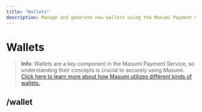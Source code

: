 ```yaml
---
title: "Wallets"
description: Manage and generate new wallets using the Masumi Payment Service API
---
```


# Wallets

> **Info**: Wallets are a key component in the Masumi Payment Service, so understanding their concepts is crucial to securely using Masumi. [Click here to learn more about how Masumi utilizes different kinds of wallets. ](../../core-concepts/wallets)

## /wallet

<OpenAPI spec="https://raw.githubusercontent.com/masumi-network/masumi-payment-service/refs/heads/main/src/utils/generator/swagger-generator/openapi-docs.json" path="/wallet/" method="get" />

<OpenAPI spec="https://raw.githubusercontent.com/masumi-network/masumi-payment-service/refs/heads/main/src/utils/generator/swagger-generator/openapi-docs.json" path="/wallet/" method="post" />

